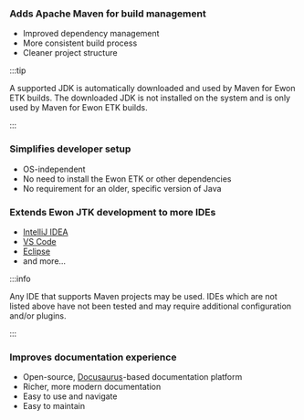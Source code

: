 ### Adds Apache Maven for build management

- Improved dependency management
- More consistent build process
- Cleaner project structure

:::tip

A supported JDK is automatically downloaded and used by Maven for Ewon ETK builds. The downloaded
JDK is not installed on the system and is only used by Maven for Ewon ETK builds.

:::

### Simplifies developer setup

- OS-independent
- No need to install the Ewon ETK or other dependencies
- No requirement for an older, specific version of Java

### Extends Ewon JTK development to more IDEs

- [IntelliJ IDEA](https://www.jetbrains.com/idea/)
- [VS Code](https://code.visualstudio.com/)
- [Eclipse](https://www.eclipse.org/)
- and more...

:::info

Any IDE that supports Maven projects may be used. IDEs which are not listed above have not been
tested and may require additional configuration and/or plugins.

:::

### Improves documentation experience

- Open-source, [Docusaurus](https://docusaurus.io/)-based documentation platform
- Richer, more modern documentation
- Easy to use and navigate
- Easy to maintain
